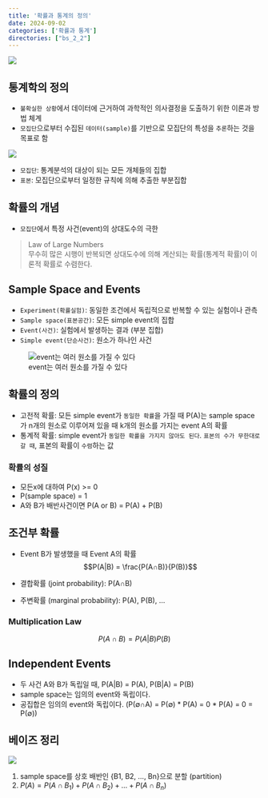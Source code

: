 ```yaml
---
title: '확률과 통계의 정의'
date: 2024-09-02
categories: ['확률과 통계']
directories: ["bs_2_2"]
---
```


![](/img/stat-thumb.jpg){.post-thumbnail}

## 통계학의 정의

- `불확실한 상황`에서 데이터에 근거하여 과학적인 의사결정을 도출하기 위한 이론과 방법 체계
- `모집단`으로부터 수집된 `데이터(sample)`를 기반으로 모집단의 특성을 `추론`하는 것을 목표로 함

![](/img/mosu.png)

- `모집단`: 통계분석의 대상이 되는 모든 개체들의 집합
- `표본`: 모집단으로부터 일정한 규칙에 의해 추출한 부분집합

## 확률의 개념

- `모집단`에서 특정 사건(event)의 상대도수의 극한

> Law of Large Numbers  
> 무수히 많은 시행이 반복되면 상대도수에 의해 계산되는 확률(통계적 확률)이 이론적 확률로 수렴한다.

## Sample Space and Events

- `Experiment(확률실험)`: 동일한 조건에서 독립적으로 반복할 수 있는 실험이나 관측
- `Sample space(표본공간)`: 모든 simple event의 집합
- `Event(사건)`: 실험에서 발생하는 결과 (부분 집합)
- `Simple event(단순사건)`: 원소가 하나인 사건

![event는 여러 원소를 가질 수 있다](/img/event.png)

## 확률의 정의

- 고전적 확률: 모든 simple event가 `동일한 확률`을 가질 때 P(A)는 sample space가 n개의 원소로 이루어져 있을 때 k개의 원소를 가지는 event A의 확률
- 통계적 확률: simple event가 `동일한 확률을 가지지 않아도 된다`. `표본의 수가 무한대로 갈 때`, 표본의 확률이 `수렴`하는 값

### 확률의 성질

- 모든x에 대하여 P(x) >= 0
- P(sample space) = 1
- A와 B가 배반사건이면 P(A or B) = P(A) + P(B)

## 조건부 확률

- Event B가 발생했을 때 Event A의 확률
$$P(A|B) = \frac{P(A∩B)}{P(B)}$$

- 결합확률 (joint probability): P(A∩B)
- 주변확률 (marginal probability): P(A), P(B), ...

### Multiplication Law

$$P(A∩B) = P(A|B)P(B)$$

## Independent Events

- 두 사건 A와 B가 독립일 때, P(A|B) = P(A), P(B|A) = P(B)
- sample space는 임의의 event와 독립이다.
- 공집합은 임의의 event와 독립이다. (P(∅∩A) = P(∅) * P(A) = 0 * P(A) = 0 = P(∅))

## 베이즈 정리

![](/img/bayse.png)

1. sample space를 상호 배반인 {B1, B2, ..., Bn}으로 분할 (partition)
2. $P(A) = P(A∩B_1) + P(A∩B_2) + ... + P(A∩B_n)$

